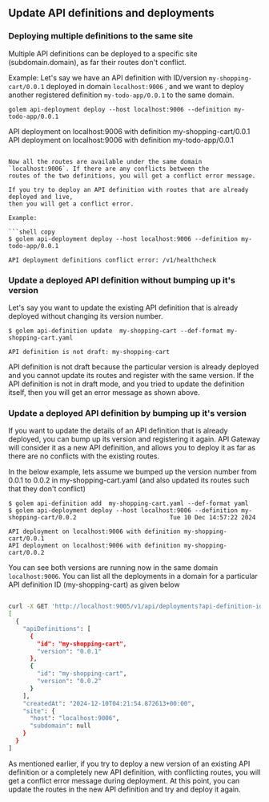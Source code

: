 ## Update API definitions and deployments

### Deploying multiple definitions to the same site

Multiple API definitions can be deployed to a specific site (subdomain.domain),
as far their routes don't conflict.

Example: Let's say we have an API definition with ID/version `my-shopping-cart/0.0.1` deployed in domain `localhost:9006` ,
and we want to deploy another registered definition `my-todo-app/0.0.1` to the same domain.

```shell copy
golem api-deployment deploy --host localhost:9006 --definition my-todo-app/0.0.1
```

API deployment on localhost:9006 with definition my-shopping-cart/0.0.1
API deployment on localhost:9006 with definition my-todo-app/0.0.1

```

Now all the routes are available under the same domain `localhost:9006`. If there are any conflicts between the
routes of the two definitions, you will get a conflict error message.

If you try to deploy an API definition with routes that are already deployed and live,
then you will get a conflict error.

Example:

```shell copy
$ golem api-deployment deploy --host localhost:9006 --definition my-todo-app/0.0.1

API deployment definitions conflict error: /v1/healthcheck
```

### Update a deployed API definition without bumping up it's version

Let's say you want to update the existing API definition that is already deployed without changing its
version number.

```shell copy
$ golem api-definition update  my-shopping-cart --def-format my-shopping-cart.yaml

API definition is not draft: my-shopping-cart
```

API definition is not draft because the particular version is already deployed and you cannot
update its routes and register with the same version. If the API definition is not in draft mode,
and you tried to update the definition itself, then you will get an error message as shown above.

### Update a deployed API definition by bumping up it's version

If you want to update the details of an API definition that is already deployed, you can bump up its version
and registering it again. API Gateway will consider it as a new API definition, and allows you to deploy it
as far as there are no conflicts with the existing routes.

In the below example, lets assume we bumped up the version number from 0.0.1 to 0.0.2 in my-shopping-cart.yaml
(and also updated its routes such that they don't conflict)

```shell copy
$ golem api-definition add  my-shopping-cart.yaml --def-format yaml
$ golem api-deployment deploy --host localhost:9006 --definition my-shopping-cart/0.0.2                          Tue 10 Dec 14:57:22 2024

API deployment on localhost:9006 with definition my-shopping-cart/0.0.1
API deployment on localhost:9006 with definition my-shopping-cart/0.0.2
```

You can see both versions are running now in the same domain `localhost:9006`.
You can list all the deployments in a domain for a particular API definition ID (my-shopping-cart) as given below

```bash filename="Terminal" copy

curl -X GET 'http://localhost:9005/v1/api/deployments?api-definition-id=my-shopping-cart'
[
  {
    "apiDefinitions": [
      {
        "id": "my-shopping-cart",
        "version": "0.0.1"
      },
      {
        "id": "my-shopping-cart",
        "version": "0.0.2"
      }
    ],
    "createdAt": "2024-12-10T04:21:54.872613+00:00",
    "site": {
      "host": "localhost:9006",
      "subdomain": null
    }
  }
]

```

As mentioned earlier, if you try to deploy a new version of an existing API definition or a completely new API definition,
with conflicting routes, you will get a conflict error message during deployment.
At this point, you can update the routes in the new API definition and try and deploy it again.

